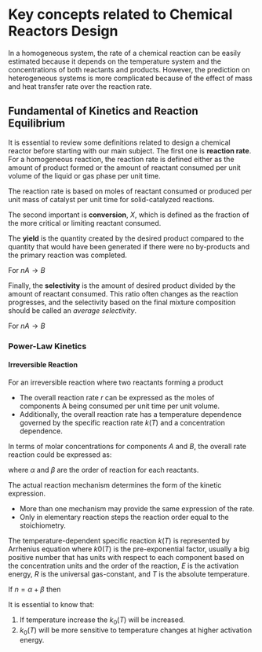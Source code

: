 # Key concepts related to Chemical Reactors Design {#intro}

In a homogeneous system, the rate of a chemical reaction can be easily estimated because it depends on the temperature system and the concentrations of both reactants and products. However, the prediction on heterogeneous systems is more complicated because of the effect of mass and heat transfer rate over the reaction rate.

## Fundamental of Kinetics and Reaction Equilibrium

It is essential to review some definitions related to design a chemical reactor before starting with our main subject. The first one is **reaction rate**. For a homogeneous reaction, the reaction rate is defined either as the amount of product formed or the amount of reactant consumed per unit volume of the liquid or gas phase per unit time.

\begin{equation*}
  r \equiv \frac{\text{moles consumed or produced}}{\text{reactor volume} \times \text{time}}
\end{equation*}

The reaction rate is based on moles of reactant consumed or produced per unit mass of catalyst per unit time for solid-catalyzed reactions.

\begin{equation*}
    r \equiv \frac{\text{moles consumed or produced}}{\text{mass of catalyst} \times \text{time}}
\end{equation*}

The second important is **conversion**, $X$, which is defined as the fraction of the more critical or limiting reactant consumed. 

\begin{equation*}
X_A \equiv \frac{\text{moles A reacted}}{\text{moles of A fed}}
\end{equation*}

The **yield** is the quantity created by the desired product compared to the quantity that would have been generated if there were no by-products and the primary reaction was completed.

\begin{equation*}
Y \equiv \frac{\text{moles of product formed}}{\text{maximum moles of product},\,X=1.0}
\end{equation*}

For $nA \rightarrow B$

\begin{equation*}
Y \equiv \frac{F_B}{F_A/n}
\end{equation*}

Finally, the **selectivity** is the amount of desired product divided by the amount of reactant consumed. This ratio often changes as the reaction progresses, and the selectivity based on the final mixture composition should be called an _average selectivity_.

For $nA \rightarrow B$
\begin{equation*}
\overline{S} = \frac{\text{B formed}}{\text{A used}} = \frac{F_B}{F_A\,X_A/n} = \frac{Y}{X_A}
\end{equation*}

### Power-Law Kinetics

#### Irreversible Reaction
For an irreversible reaction where two reactants forming a product
\begin{equation*}
A + B \rightarrow C
\end{equation*}

- The overall reaction rate $r$ can be expressed as the moles of components A being consumed per unit time per unit volume.
- Additionally, the overall reaction rate has a temperature dependence governed by the specific reaction rate $k(T)$ and a concentration dependence.

In terms of molar concentrations for components $A$ and $B$, the overall rate reaction could be expressed as:

\begin{equation*}
    r = k(T)\,C_A^\alpha\,C_B^\beta
\end{equation*}
where $\alpha$ and $\beta$ are the order of reaction for each reactants.

The actual reaction mechanism determines the form of the kinetic expression. 

- More than one mechanism may provide the same expression of the rate. 
- Only in elementary reaction steps the reaction order equal to the stoichiometry.

The temperature-dependent specific reaction $k(T)$ is represented by Arrhenius equation
\begin{equation*}
  k(T) = k_0(T) \exp\left[{\left(-E/R/T\right)}\right]
\end{equation*}
where $k0(T)$ is the pre-exponential factor, usually a big positive number that has units with respect to each component based on the concentration units and the order of the reaction, $E$ is the activation energy, $R$ is the universal gas-constant, and $T$ is the absolute temperature.

If $n = \alpha + \beta$ then
\begin{equation*}
  k(T) = \frac{\left[\text{Concentration}^{\left(1-n\right)}\right]}{\text{time}}
\end{equation*}

It is essential to know that:

1. If temperature increase the $k_0(T)$ will be increased.
2. $k_0(T)$ will be more sensitive to temperature changes at higher activation energy.
